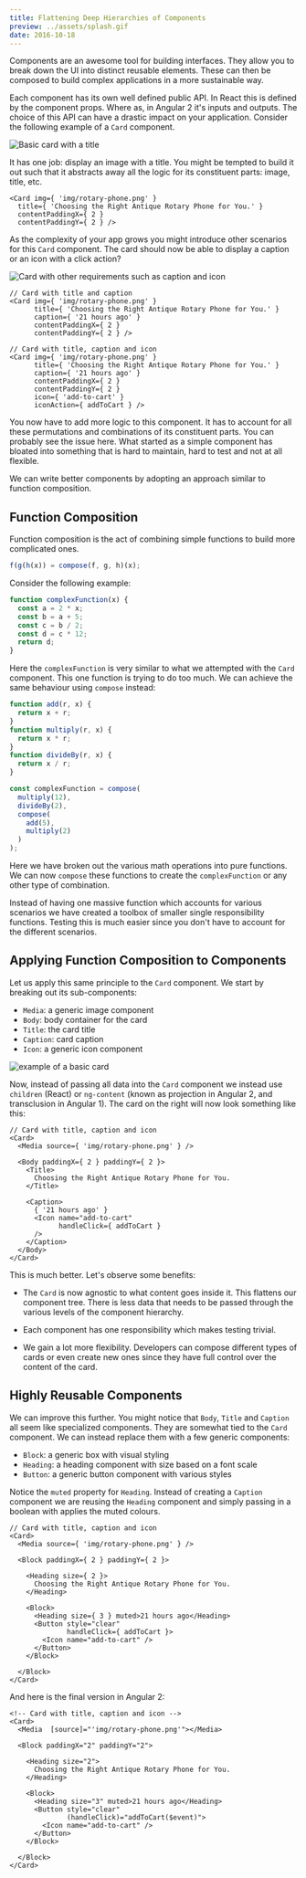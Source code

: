 ```yaml
---
title: Flattening Deep Hierarchies of Components
preview: ../assets/splash.gif
date: 2016-10-18
---
```


Components are an awesome tool for building interfaces. They allow you to break down the UI into distinct reusable elements. These can then be composed to build complex applications in a more sustainable way.

Each component has its own well defined public API. In React this is defined by the component props. Where as, in Angular 2 it's inputs and outputs. The choice of this API can have a drastic impact on your application. Consider the following example of a `Card` component.

![Basic card with a title](../assets/card-with-title.png)

It has one job: display an image with a title. You might be tempted to build it out such that it abstracts away all the logic for its constituent parts: image, title, etc.

```
<Card img={ 'img/rotary-phone.png' }
  title={ 'Choosing the Right Antique Rotary Phone for You.' }
  contentPaddingX={ 2 }
  contentPaddingY={ 2 } />
```

As the complexity of your app grows you might introduce other scenarios for this `Card` component. The card should now be able to display a caption or an icon with a click action?

![Card with other requirements such as caption and icon](../assets/cards-with-other-requirements.png)

```
// Card with title and caption
<Card img={ 'img/rotary-phone.png' }
      title={ 'Choosing the Right Antique Rotary Phone for You.' }
      caption={ '21 hours ago' }
      contentPaddingX={ 2 }
      contentPaddingY={ 2 } />

// Card with title, caption and icon
<Card img={ 'img/rotary-phone.png' }
      title={ 'Choosing the Right Antique Rotary Phone for You.' }
      caption={ '21 hours ago' }
      contentPaddingX={ 2 }
      contentPaddingY={ 2 }
      icon={ 'add-to-cart' }
      iconAction={ addToCart } />
```

You now have to add more logic to this component. It has to account for all these permutations and combinations of its constituent parts. You can probably see the issue here. What started as a simple component has bloated into something that is hard to maintain, hard to test and not at all flexible.

We can write better components by adopting an approach similar to function composition.

## Function Composition

Function composition is the act of combining simple functions to build more complicated ones.

```js
f(g(h(x)) = compose(f, g, h)(x);
```

Consider the following example:

```js
function complexFunction(x) {
  const a = 2 * x;
  const b = a + 5;
  const c = b / 2;
  const d = c * 12;
  return d;
}
```

Here the `complexFunction` is very similar to what we attempted with the `Card` component. This one function is trying to do too much. We can achieve the same behaviour using `compose` instead:

```js
function add(r, x) {
  return x + r;
}
function multiply(r, x) {
  return x * r;
}
function divideBy(r, x) {
  return x / r;
}

const complexFunction = compose(
  multiply(12),
  divideBy(2),
  compose(
    add(5),
    multiply(2)
  )
);
```

Here we have broken out the various math operations into pure functions. We can now `compose` these functions to create the `complexFunction` or any other type of combination.

Instead of having one massive function which accounts for various scenarios we have created a toolbox of smaller single responsibility functions. Testing this is much easier since you don't have to account for the different scenarios.

## Applying Function Composition to Components

Let us apply this same principle to the `Card` component. We start by breaking out its sub-components:

- `Media`: a generic image component
- `Body`: body container for the card
- `Title`: the card title
- `Caption`: card caption
- `Icon`: a generic icon component

![example of a basic card](../assets/card-example.png)

Now, instead of passing all data into the `Card` component we instead use `children` (React) or `ng-content` (known as projection in Angular 2, and transclusion in Angular 1). The card on the right will now look something like this:

```
// Card with title, caption and icon
<Card>
  <Media source={ 'img/rotary-phone.png' } />

  <Body paddingX={ 2 } paddingY={ 2 }>
    <Title>
      Choosing the Right Antique Rotary Phone for You.
    </Title>

    <Caption>
      { '21 hours ago' }
      <Icon name="add-to-cart"
            handleClick={ addToCart }
      />
    </Caption>
  </Body>
</Card>
```

This is much better. Let's observe some benefits:

- The `Card` is now agnostic to what content goes inside it. This flattens our component tree. There is less data that needs to be passed through the various levels of the component hierarchy.

- Each component has one responsibility which makes testing trivial.

- We gain a lot more flexibility. Developers can compose different types of cards or even create new ones since they have full control over the content of the card.

## Highly Reusable Components

We can improve this further. You might notice that `Body`, `Title` and `Caption` all seem like specialized components. They are somewhat tied to the `Card` component. We can instead replace them with a few generic components:

- `Block`: a generic box with visual styling
- `Heading`: a heading component with size based on a font scale
- `Button`: a generic button component with various styles

Notice the `muted` property for `Heading`. Instead of creating a `Caption` component we are reusing the `Heading` component and simply passing in a boolean with applies the muted colours.

```
// Card with title, caption and icon
<Card>
  <Media source={ 'img/rotary-phone.png' } />

  <Block paddingX={ 2 } paddingY={ 2 }>

    <Heading size={ 2 }>
      Choosing the Right Antique Rotary Phone for You.
    </Heading>

    <Block>
      <Heading size={ 3 } muted>21 hours ago</Heading>
      <Button style="clear"
              handleClick={ addToCart }>
        <Icon name="add-to-cart" />
      </Button>
    </Block>

  </Block>
</Card>
```

And here is the final version in Angular 2:

```
<!-- Card with title, caption and icon -->
<Card>
  <Media  [source]="'img/rotary-phone.png'"></Media>

  <Block paddingX="2" paddingY="2">

    <Heading size="2">
      Choosing the Right Antique Rotary Phone for You.
    </Heading>

    <Block>
      <Heading size="3" muted>21 hours ago</Heading>
      <Button style="clear"
              (handleClick)="addToCart($event)">
        <Icon name="add-to-cart" />
      </Button>
    </Block>

  </Block>
</Card>
```
